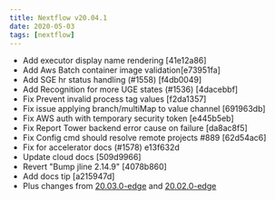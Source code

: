 ```yaml
---
title: Nextflow v20.04.1
date: 2020-05-03
tags: [nextflow]
---
```


- Add executor display name rendering [41e12a86]
- Add Aws Batch container image validation[e73951fa]
- Add SGE hr status handling (#1558) [f4db0049]
- Add Recognition for more UGE states (#1536) [4dacebbf]
- Fix Prevent invalid process tag values [f2da1357]
- Fix issue applying branch/multiMap to value channel [691963db]
- Fix AWS auth with temporary security token [e445b5eb]
- Fix Report Tower backend error cause on failure [da8ac8f5]
- Fix Config cmd should resolve remote projects #889 [62d54ac6]
- Fix for accelerator docs (#1578) e13f632d
- Update cloud docs [509d9966]
- Revert "Bump jline 2.14.9" [4078b860]
- Add docs tip [a215947d]
- Plus changes from [20.03.0-edge](https://github.com/nextflow-io/nextflow/releases/tag/v20.03.0-edge) and [20.02.0-edge](https://github.com/nextflow-io/nextflow/releases/tag/v20.02.0-edge)
